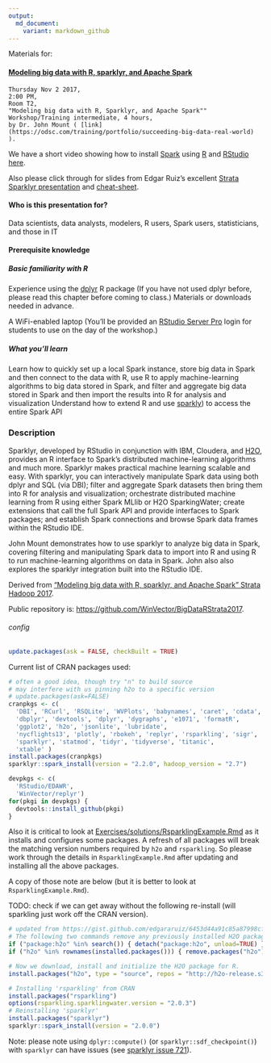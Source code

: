 ```yaml
---
output:
  md_document:
    variant: markdown_github
---
```


<!-- README.md is generated from README.Rmd. Please edit that file -->

Materials for:


#### [Modeling big data with R, sparklyr, and Apache Spark](https://conferences.oreilly.com/strata/strata-ca/public/schedule/detail/55791)

    Thursday Nov 2 2017,
    2:00 PM,
    Room T2,
    "Modeling big data with R, Sparklyr, and Apache Spark""
    Workshop/Training intermediate, 4 hours,
    by Dr. John Mount ( [link](https://odsc.com/training/portfolio/succeeding-big-data-real-world) ).
    

We have a short video showing how to install [Spark](http://spark.apache.org) using [R](https://cran.r-project.org) and [RStudio](https://www.rstudio.com) [here](https://youtu.be/qnINvPqcRvE).

Also please click through for slides from Edgar Ruiz's excellent [Strata Sparklyr presentation](https://conferences.oreilly.com/strata/strata-ca/public/schedule/detail/55800) and [cheat-sheet](http://spark.rstudio.com/images/sparklyr-cheatsheet.pdf).
    


#### Who is this presentation for?

Data scientists, data analysts, modelers, R users, Spark users, statisticians, and those in IT


#### Prerequisite knowledge


##### Basic familiarity with R

Experience using the [dplyr](https://CRAN.R-project.org/package=dplyr) R package (If you have not used dplyr before, please read this chapter before coming to class.)
Materials or downloads needed in advance.

A WiFi-enabled laptop (You'll be provided an [RStudio Server Pro](https://www.rstudio.com/products/rstudio-server-pro/) login for students to use on the day of the workshop.)

##### What you'll learn

Learn how to quickly set up a local Spark instance, store big data in Spark and then connect to the data with R, use R to apply machine-learning algorithms to big data stored in Spark, and filter and aggregate big data stored in Spark and then import the results into R for analysis and visualization
Understand how to extend R and use [sparkly](http://spark.rstudio.com)) to access the entire Spark API

### Description

Sparklyr, developed by RStudio in conjunction with IBM, Cloudera, and [H2O](http://www.h2o.ai), provides an R interface to Spark’s distributed machine-learning algorithms and much more. Sparklyr makes practical machine learning scalable and easy. With sparklyr, you can interactively manipulate Spark data using both dplyr and SQL (via DBI); filter and aggregate Spark datasets then bring them into R for analysis and visualization; orchestrate distributed machine learning from R using either Spark MLlib or H2O SparkingWater; create extensions that call the full Spark API and provide interfaces to Spark packages; and establish Spark connections and browse Spark data frames within the RStudio IDE.

John Mount demonstrates how to use sparklyr to analyze big data in Spark, covering filtering and manipulating Spark data to import into R and using R to run machine-learning algorithms on data in Spark. John also also explores the sparklyr integration built into the RStudio IDE.


Derived from ["Modeling big data with R, sparklyr, and Apache Spark" Strata Hadoop 2017]().

Public repository is: [https://github.com/WinVector/BigDataRStrata2017](https://github.com/WinVector/ODSCWest2017/tree/master/SparklyRMachineLearning).


###### config


```r
update.packages(ask = FALSE, checkBuilt = TRUE)
```
 
Current list of CRAN packages used:

```r
# often a good idea, though try "n" to build source
# may interfere with us pinning h2o to a specific version
# update.packages(ask=FALSE) 
cranpkgs <- c(
  'DBI', 'RCurl', 'RSQLite', 'WVPlots', 'babynames', 'caret', 'cdata',
  'dbplyr', 'devtools', 'dplyr', 'dygraphs', 'e1071', 'formatR',
  'ggplot2', 'h2o', 'jsonlite', 'lubridate', 
  'nycflights13', 'plotly', 'rbokeh', 'replyr', 'rsparkling', 'sigr',
  'sparklyr', 'statmod', 'tidyr', 'tidyverse', 'titanic',
  'xtable' )
install.packages(cranpkgs)
sparklyr::spark_install(version = "2.2.0", hadoop_version = "2.7")
```

```r
devpkgs <- c(
  'RStudio/EDAWR',
  'WinVector/replyr')
for(pkgi in devpkgs) {
  devtools::install_github(pkgi)
}
```


Also it is critical to look at [Exercises/solutions/RsparklingExample.Rmd](Exercises/solutions/RsparklingExample.Rmd) as it installs and configures some packages.  A refresh of all packages will break the matching version numbers required by `h2o` and `rsparkling`.  So please work through the details in `RsparklingExample.Rmd` after updating and installing all the above packages.

A copy of those note are below (but it is better to look at `RsparklingExample.Rmd`).


TODO: check if we can get away without the following re-install (will sparkling just work off the CRAN version).

```r
# updated from https://gist.github.com/edgararuiz/6453d44a91c85a87998cfeb0dfed9fa9
# The following two commands remove any previously installed H2O packages for R.
if ("package:h2o" %in% search()) { detach("package:h2o", unload=TRUE) }
if ("h2o" %in% rownames(installed.packages())) { remove.packages("h2o") }

# Now we download, install and initialize the H2O package for R.
install.packages("h2o", type = "source", repos = "http://h2o-release.s3.amazonaws.com/h2o/rel-turnbull/2/R")

# Installing 'rsparkling' from CRAN
install.packages("rsparkling")
options(rsparkling.sparklingwater.version = "2.0.3")
# Reinstalling 'sparklyr' 
install.packages("sparklyr")
sparklyr::spark_install(version = "2.0.0")
```

Note: please note using `dplyr::compute()` (or `sparklyr::sdf_checkpoint()`) with `sparklyr` can have issues (see [sparklyr issue 721](https://github.com/rstudio/sparklyr/issues/721)).

  

